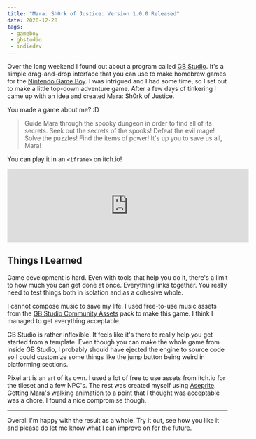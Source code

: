```yaml
---
title: "Mara: Sh0rk of Justice: Version 1.0.0 Released"
date: 2020-12-28
tags:
 - gameboy
 - gbstudio
 - indiedev
---
```


Over the long weekend I found out about a program called [GB Studio](https://www.gbstudio.dev).
It's a simple drag-and-drop interface that you can use to make homebrew games for the
[Nintendo Game Boy](https://en.wikipedia.org/wiki/Game_Boy). I was intrigued and I had
some time, so I set out to make a little top-down adventure game. After a few days of
tinkering I came up with an idea and created Mara: Sh0rk of Justice.

<XeblogConv name="Mara" mood="hacker">
You made a game about me? :D
</XeblogConv>

> Guide Mara through the spooky dungeon in order to find all of its secrets. Seek out
> the secrets of the spooks! Defeat the evil mage! Solve the puzzles! Find the items 
> of power! It's up you to save us all, Mara!

You can play it in an `<iframe>` on itch.io!

<iframe frameborder="0" src="https://itch.io/embed/866982?dark=true" width="552" height="167"><a href="https://withinstudios.itch.io/mara-sh0rk-justice">Mara: Sh0rk of Justice by Within</a></iframe>

## Things I Learned

Game development is hard. Even with tools that help you do it, there's a limit to how
much you can get done at once. Everything links together. You really need to test
things both in isolation and as a cohesive whole.

I cannot compose music to save my life. I used free-to-use music assets from the
[GB Studio Community Assets](https://github.com/DeerTears/GB-Studio-Community-Assets)
pack to make this game. I think I managed to get everything acceptable.

GB Studio is rather inflexible. It feels like it's there to really help you get
started from a template. Even though you can make the whole game from inside GB
Studio, I probably should have ejected the engine to source code so I could
customize some things like the jump button being weird in platforming sections.

Pixel art is an art of its own. I used a lot of free to use assets from itch.io for
the tileset and a few NPC's. The rest was created myself using
[Aseprite](https://www.aseprite.org). Getting Mara's walking animation to a point
that I thought was acceptable was a chore. I found a nice compromise though.

---

Overall I'm happy with the result as a whole. Try it out, see how you like it and
please do let me know what I can improve on for the future.
